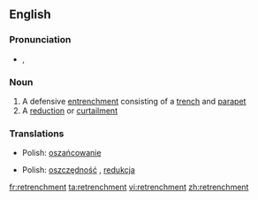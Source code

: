 ==English==

===Pronunciation===
*{{IPA|/rɪˈtrentʃ.mənt/}}, {{SAMPA|/rI"trEntS.m@nt/}}

===Noun===
{{wikipedia}}
{{en-noun}}

# A defensive [[entrenchment]] consisting of a [[trench]] and [[parapet]]
# A [[reduction]] or [[curtailment]]

===Translations===
{{trans-top|a defensive entrenchment}}
{{trans-mid}}
*Polish: [[oszańcowanie]] {{n}}
{{trans-bottom}}

{{trans-top|a reduction or curtailment}}
{{trans-mid}}
*Polish: [[oszczędność]] {{f}}, [[redukcja]] {{f}}
{{trans-bottom}}

[[fr:retrenchment]]
[[ta:retrenchment]]
[[vi:retrenchment]]
[[zh:retrenchment]]
